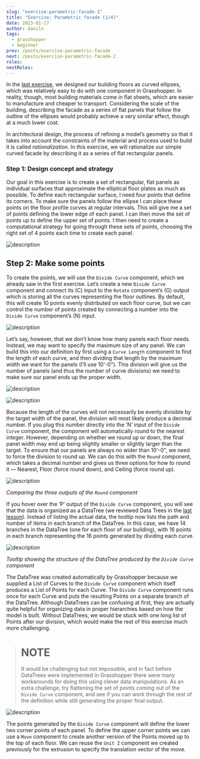 ```yaml
---
slug: "exercise-parametric-facade-1"
title: "Exercise: Parametric facade (1/4)"
date: 2023-01-17
author: daniln
tags:
  - grasshopper
  - beginner
prev: /posts/exercise-parametric-facade
next: /posts/exercise-parametric-facade-2
roles:
nextRoles:
---
```


In the [last exercise](https://computerlab.app/posts/exercise-parametric-tower-part-1), we designed our building floors as curved ellipses, which was relatively easy to do with one component in Grasshopper. In reality, though, most building materials come in flat sheets, which are easier to manufacture and cheaper to transport. Considering the scale of the building, describing the facade as a series of flat panels that follow the outline of the ellipses would probably achieve a very similar effect, though at a much lower cost.

In architectural design, the process of refining a model’s geometry so that it takes into account the constraints of the material and process used to build it is called _rationalization_. In this exercise, we will rationalize our simple curved facade by describing it as a series of flat rectangular panels.

### Step 1: Design concept and strategy

Our goal in this exercise is to create a set of rectangular, flat panels as individual surfaces that approximate the elliptical floor plates as much as possible. To define each rectangular surface, I need four points that define its corners. To make sure the panels follow the ellipse I can place these points on the floor profile curves at regular intervals. This will give me a set of points defining the lower edge of each panel. I can then move the set of points up to define the upper set of points. I then need to create a computational strategy for going through these sets of points, choosing the right set of 4 points each time to create each panel.

![description](/images/4-6-2.png)

## Step 2: Make some points

To create the points, we will use the `Divide Curve` component, which we already saw in the first exercise. Let’s create a new `Divide Curve` component and connect its (C) input to the `Rotate` component’s (G) output which is storing all the curves representing the floor outlines. By default, this will create 10 points evenly distributed on each floor curve, but we can control the number of points created by connecting a number into the `Divide Curve` component’s (N) input.

![description](/images/4-6-3.png#img-left)

Let’s say, however, that we don’t know how many panels each floor needs. Instead, we may want to specify the maximum size of any panel. We can build this into our definition by first using a `Curve Length` component to find the length of each curve, and then dividing that length by the maximum width we want for the panels (I’ll use 10'-0"). This division will give us the number of panels (and thus the number of curve divisions) we need to make sure our panel ends up the proper width.

![description](/images/4-6-4.png)

![description](/images/4-6-5.png#img-left)

Because the length of the curves will not necessarily be evenly divisible by the target width of the panel, the division will most likely produce a decimal number. If you plug this number directly into the ’N’ input of the `Divide Curve` component, the component will automatically round to the nearest integer. However, depending on whether we round up or down, the final panel width may end up being slightly smaller or slightly larger than the target. To ensure that our panels are always no wider than 10'-0", we need to force the division to round up. We can do this with the `Round` component, which takes a decimal number and gives us three options for how to round it — Nearest, Floor (force round down), and Ceiling (force round up).

![description](/images/4-6-6.png)

_Comparing the three outputs of the `Round` component_

If you hover over the ‘P’ output of the `Divide Curve` component, you will see that the data is organized as a DataTree (we reviewed Data Trees in the [last lesson](https://computerlab.app/posts/working-with-data)). Instead of listing the actual data, the tooltip now lists the path and number of items in each branch of the DataTree. In this case, we have 14 branches in the DataTree (one for each floor of our building), with 16 points in each branch representing the 16 points generated by dividing each curve.

![description](/images/4-6-7.png)

_Tooltip showing the structure of the DataTree produced by the `Divide Curve` component_

The DataTree was created automatically by Grasshopper because we supplied a List of Curves to the `Divide Curve` component which itself produces a List of Points for each Curve. The `Divide Curve` component runs once for each Curve and puts the resulting Points on a separate branch of the DataTree. Although DataTrees can be confusing at first, they are actually quite helpful for organizing data in proper hierarchies based on how the model is built. Without DataTrees, we would be stuck with one long list of Points after our division, which would make the rest of this exercise much more challenging.

> # NOTE
> 
> It would be challenging but not impossible, and in fact before DataTrees were implemented in Grasshopper there were many workarounds for doing this using clever data manipulations. As an extra challenge, try flattening the set of points coming out of the `Divide Curve` component, and see if you can work through the rest of the definition while still generating the proper final output.

![description](/images/4-6-8.png)

The points generated by the `Divide Curve` component will define the lower two corner points of each panel. To define the upper corner points we can use a `Move` component to create another version of the Points moved up to the top of each floor. We can reuse the `Unit Z` component we created previously for the extrusion to specify the translation vector of the move.